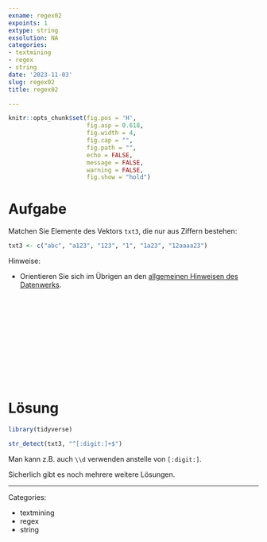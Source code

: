 ```yaml
---
exname: regex02
expoints: 1
extype: string
exsolution: NA
categories:
- textmining
- regex
- string
date: '2023-11-03'
slug: regex02
title: regex02

---
```




```r
knitr::opts_chunk$set(fig.pos = 'H',
                      fig.asp = 0.618,
                      fig.width = 4,
                      fig.cap = "", 
                      fig.path = "",
                      echo = FALSE,
                      message = FALSE,
                      warning = FALSE,
                      fig.show = "hold")
```



# Aufgabe


Matchen Sie Elemente des Vektors `txt3`, die nur aus Ziffern bestehen:


```r
txt3 <- c("abc", "a123", "123", "1", "1a23", "12aaaa23")
```



Hinweise:

- Orientieren Sie sich im Übrigen an den [allgemeinen Hinweisen des Datenwerks](https://datenwerk.netlify.app/hinweise).





</br>
</br>
</br>
</br>
</br>
</br>
</br>
</br>
</br>
</br>

# Lösung

```r
library(tidyverse)
```


```r
str_detect(txt3, "^[:digit:]+$")
```


Man kann z.B. auch `\\d` verwenden anstelle von `[:digit:]`.

Sicherlich gibt es noch mehrere weitere Lösungen.





---

Categories: 

- textmining
- regex
- string

